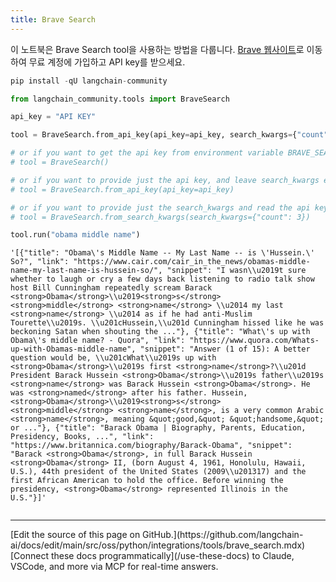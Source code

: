 ```yaml
---
title: Brave Search
---
```


이 노트북은 Brave Search tool을 사용하는 방법을 다룹니다.
[Brave 웹사이트](https://brave.com/search/api/)로 이동하여 무료 계정에 가입하고 API key를 받으세요.

```python
pip install -qU langchain-community
```

```python
from langchain_community.tools import BraveSearch
```

```python
api_key = "API KEY"
```

```python
tool = BraveSearch.from_api_key(api_key=api_key, search_kwargs={"count": 3})

# or if you want to get the api key from environment variable BRAVE_SEARCH_API_KEY, and leave search_kwargs empty
# tool = BraveSearch()

# or if you want to provide just the api key, and leave search_kwargs empty
# tool = BraveSearch.from_api_key(api_key=api_key)

# or if you want to provide just the search_kwargs and read the api key from the BRAVE_SEARCH_API_KEY environment variable
# tool = BraveSearch.from_search_kwargs(search_kwargs={"count": 3})
```

```python
tool.run("obama middle name")
```

```output
'[{"title": "Obama\'s Middle Name -- My Last Name -- is \'Hussein.\' So?", "link": "https://www.cair.com/cair_in_the_news/obamas-middle-name-my-last-name-is-hussein-so/", "snippet": "I wasn\\u2019t sure whether to laugh or cry a few days back listening to radio talk show host Bill Cunningham repeatedly scream Barack <strong>Obama</strong>\\u2019<strong>s</strong> <strong>middle</strong> <strong>name</strong> \\u2014 my last <strong>name</strong> \\u2014 as if he had anti-Muslim Tourette\\u2019s. \\u201cHussein,\\u201d Cunningham hissed like he was beckoning Satan when shouting the ..."}, {"title": "What\'s up with Obama\'s middle name? - Quora", "link": "https://www.quora.com/Whats-up-with-Obamas-middle-name", "snippet": "Answer (1 of 15): A better question would be, \\u201cWhat\\u2019s up with <strong>Obama</strong>\\u2019s first <strong>name</strong>?\\u201d President Barack Hussein <strong>Obama</strong>\\u2019s father\\u2019s <strong>name</strong> was Barack Hussein <strong>Obama</strong>. He was <strong>named</strong> after his father. Hussein, <strong>Obama</strong>\\u2019<strong>s</strong> <strong>middle</strong> <strong>name</strong>, is a very common Arabic <strong>name</strong>, meaning &quot;good,&quot; &quot;handsome,&quot; or ..."}, {"title": "Barack Obama | Biography, Parents, Education, Presidency, Books, ...", "link": "https://www.britannica.com/biography/Barack-Obama", "snippet": "Barack <strong>Obama</strong>, in full Barack Hussein <strong>Obama</strong> II, (born August 4, 1961, Honolulu, Hawaii, U.S.), 44th president of the United States (2009\\u201317) and the first African American to hold the office. Before winning the presidency, <strong>Obama</strong> represented Illinois in the U.S."}]'
```

```python

```

---

<Callout icon="pen-to-square" iconType="regular">
    [Edit the source of this page on GitHub.](https://github.com/langchain-ai/docs/edit/main/src/oss/python/integrations/tools/brave_search.mdx)
</Callout>
<Tip icon="terminal" iconType="regular">
    [Connect these docs programmatically](/use-these-docs) to Claude, VSCode, and more via MCP for    real-time answers.
</Tip>

